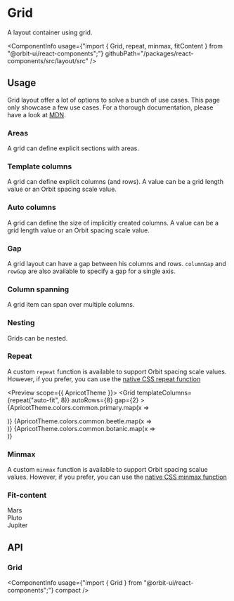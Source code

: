 
<Meta
    title="Components/Grid"
    id="grid"
/>

# Grid

<Tagline>A layout container using grid.</Tagline>

<ComponentInfo
    usage={"import { Grid, repeat, minmax, fitContent } from \"@orbit-ui/react-components\";"}
    githubPath="/packages/react-components/src/layout/src"
/>

## Usage

Grid layout offer a lot of options to solve a bunch of use cases. This page only showcase a few use cases. For a thorough documentation, please have a look at [MDN](https://developer.mozilla.org/en-US/docs/Learn/CSS/CSS_layout/Grids).

### Areas

A grid can define explicit sections with areas.

<Preview>
    <Story name="areas">
        <Grid
            areas={["a  a", "b c"]}
            gap={2}
            height={10}
        >
            <Div gridArea="a" backgroundColor="primary-5" />
            <Div gridArea="b" backgroundColor="beetle-5" />
            <Div gridArea="c" backgroundColor="botanic-5" />
        </Grid>
    </Story>
</Preview>

### Template columns

A grid can define explicit columns (and rows). A value can be a grid length value or an Orbit spacing scale value.

<Preview>
    <Story name="template columns">
        <Grid
            templateColumns={[9, 7, "1fr"]}
            gap={2}
            height={7}
        >
            <Div backgroundColor="primary-5" />
            <Div backgroundColor="beetle-5" />
            <Div backgroundColor="botanic-5" />
        </Grid>
    </Story>
</Preview>

### Auto columns

A grid can define the size of implicitly created columns. A value can be a grid length value or an Orbit spacing scale value.

<Preview>
    <Story name="auto columns">
        <Grid
            autoColumns="1fr"
            gap={2}
            height={10}
        >
            <Div gridColumn={2} backgroundColor="primary-5" />
            <Div backgroundColor="beetle-5" />
            <Div backgroundColor="botanic-5" />
        </Grid>
    </Story>
</Preview>

### Gap

A grid layout can have a gap between his columns and rows. `columnGap` and `rowGap` are also available to specify a gap for a single axis.

<Preview>
    <Story name="gap">
        <Grid
            templateColumns="1fr 1fr"
            gap={2}
            height={10}
        >
            <Div backgroundColor="primary-5" />
            <Div backgroundColor="beetle-5" />
            <Div backgroundColor="botanic-5" />
            <Div backgroundColor="cloud-5" />
        </Grid>
    </Story>
</Preview>

### Column spanning

A grid item can span over multiple columns.

<Preview>
    <Story name="column span">
        <Grid
            templateColumns="1fr 1fr 1fr"
            gap={2}
            height={10}
        >
            <Div backgroundColor="primary-5" />
            <Div backgroundColor="beetle-5" />
            <Div backgroundColor="botanic-5" />
            <Div gridColumnSpan={3} gridRow={2} backgroundColor="cloud-5" />
        </Grid>
    </Story>
</Preview>

### Nesting

Grids can be nested.

<Preview>
    <Story name="nesting">
        <Grid
            templateRows={[7, 7]}
            gap={2}
        >
            <Grid templateColumns={[9, "auto"]}>
                <Div backgroundColor="primary-5" />
                <Div backgroundColor="beetle-5" />
            </Grid>
            <Grid templateColumns={["auto", 14]}>
                <Div backgroundColor="botanic-5" />
                <Div backgroundColor="cloud-5" />
            </Grid>
        </Grid>
    </Story>
</Preview>

### Repeat

A custom `repeat` function is available to support Orbit spacing scale values. However, if you prefer, you can use the [native CSS repeat function](https://developer.mozilla.org/en-US/docs/Web/CSS/repeat())

<Preview scope={{ ApricotTheme }}>
    <Story name="repeat function">
        <Grid
            templateColumns={repeat("auto-fit", 8)}
            autoRows={8}
            gap={2}
        >
            {ApricotTheme.colors.common.primary.map(x => <Div backgroundColor={x} key={x} />)}
            {ApricotTheme.colors.common.beetle.map(x => <Div backgroundColor={x} key={x} />)}
            {ApricotTheme.colors.common.botanic.map(x => <Div backgroundColor={x} key={x} />)}
        </Grid>
    </Story>
</Preview>

### Minmax

A custom `minmax` function is available to support Orbit spacing scalue values. However, if you prefer, you can use the [native CSS minmax function](https://developer.mozilla.org/en-US/docs/Web/CSS/minmax())

<Preview>
    <Story name="minmax function">
        <Grid
            templateColumns={[minmax(9, "1fr"), 10, minmax(9, "1fr")]}
            gap={2}
            height={7}
        >
            <Div backgroundColor="primary-5" />
            <Div backgroundColor="beetle-5" />
            <Div backgroundColor="botanic-5" />
        </Grid>
    </Story>
</Preview>

### Fit-content

<Preview>
    <Story name="fit-content function">
        <Grid
            templateColumns={[fitContent(9), fitContent(9), "1fr"]}
            gap={2}
            height={7}
            color="white"
        >
            <Div backgroundColor="primary-5" paddingX={2}>Mars</Div>
            <Div backgroundColor="beetle-5" paddingX={2}>Pluto</Div>
            <Div backgroundColor="botanic-5" paddingX={2}>Jupiter</Div>
        </Grid>
    </Story>
</Preview>

## API

### Grid

<ComponentInfo
    usage={"import { Grid } from \"@orbit-ui/react-components\";"}
    compact
/>

<ArgsTable of={InnerGrid} sort="alpha" />
